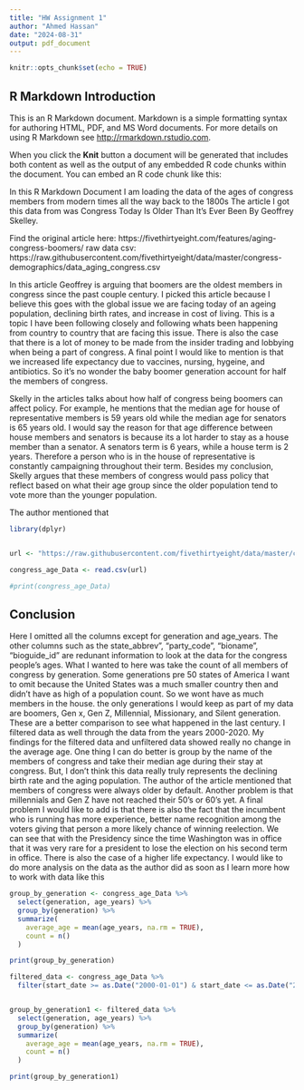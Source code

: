 ```yaml
---
title: "HW Assignment 1"
author: "Ahmed Hassan"
date: "2024-08-31"
output: pdf_document
---
```


```r
knitr::opts_chunk$set(echo = TRUE)
```

## R Markdown Introduction

This is an R Markdown document. Markdown is a simple formatting syntax for authoring HTML, PDF, and MS Word documents. For more details on using R Markdown see <http://rmarkdown.rstudio.com>.

When you click the **Knit** button a document will be generated that includes both content as well as the output of any embedded R code chunks within the document. You can embed an R code chunk like this:

In this R Markdown Document I am loading the data of the ages of congress members from modern times all the way back to the 1800s
The article I got this data from was Congress Today Is Older Than It's Ever Been By Geoffrey Skelley. 

Find the original article here: https://fivethirtyeight.com/features/aging-congress-boomers/ 
raw data csv: https://raw.githubusercontent.com/fivethirtyeight/data/master/congress-demographics/data_aging_congress.csv 

In this article Geoffrey is arguing that boomers are the oldest members in congress since the past couple century. I picked this article because I believe this goes with the global issue we are facing today of an ageing population, declining birth rates, and increase in cost of living. This is a topic I have been following closely and following whats been happening from country to country that are facing this issue. There is also the case that there is a lot of money to be made from the insider trading and lobbying when being a part of congress. A final point I would like to mention is that we increased life expectancy due to vaccines, nursing, hygeine, and antibiotics. So it's no wonder the baby boomer generation account for half the members of congress.


Skelly in the articles talks about how half of congress being boomers can affect policy. For example, he mentions that the median age for house of representative members is 59 years old while the median age for senators is 65 years old. I would say the reason for that age difference between house members and senators is because its a lot harder to stay as a house member than a senator. A senators term is 6 years, while a house term is 2 years. Therefore a person who is in the house of representative is constantly campaigning throughout their term. Besides my conclusion, Skelly argues that these members of congress would pass policy that reflect based on what their age group since the older population tend to vote more than the younger population. 

The author mentioned that 
```r
library(dplyr)


url <- "https://raw.githubusercontent.com/fivethirtyeight/data/master/congress-demographics/data_aging_congress.csv"

congress_age_Data <- read.csv(url)

#print(congress_age_Data)

```

## Conclusion

Here I omitted all the columns except for generation and age_years. The other columns such as the state_abbrev", "party_code", "bioname", "bioguide_id" are redunant information to look at the data for the congress people's ages. What I wanted to here was take the count of all members of congress by generation. Some generations pre 50 states of America I want to omit because the United States was a much smaller country then and didn't have as high of a population count. So we wont have as much members in the house. the only generations I would keep as part of my data are boomers, Gen x, Gen Z, Millennial, Missionary, and Silent generation. These are a better comparison to see what happened in the last century. I filtered data as well through the data from the years 2000-2020. My findings for the filtered data and unfiltered data showed really no change in the average age. One thing I can do better is group by the name of the members of congress and take their median age during their stay at congress. But, I don't think this data really truly represents the declining birth rate and the aging population. The author of the article mentioned that members of congress were always older by default. Another problem is that millennials and Gen Z have not reached their 50's or 60's yet. A final problem I would like to add is that there is also the fact that the incumbent who is running has more experience, better name recognition among the voters giving that person a more likely chance of winning reelection. We can see that with the Presidency since the time Washington was in office that it was very rare for a president to lose the election on his second term in office. There is also the case of a higher life expectancy. I would like to do more analysis on the data as the author did as soon as I learn more how to work with data like this

```r

group_by_generation <- congress_age_Data %>%
  select(generation, age_years) %>%
  group_by(generation) %>%
  summarize(
    average_age = mean(age_years, na.rm = TRUE),
    count = n()  
  )

print(group_by_generation)

filtered_data <- congress_age_Data %>%
  filter(start_date >= as.Date("2000-01-01") & start_date <= as.Date("2024-12-31"))


group_by_generation1 <- filtered_data %>%
  select(generation, age_years) %>%
  group_by(generation) %>%
  summarize(
    average_age = mean(age_years, na.rm = TRUE),
    count = n()  
  )

print(group_by_generation1)

```

